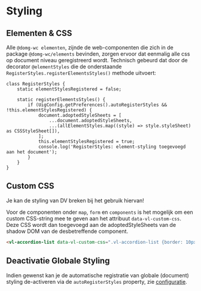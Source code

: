 
<Meta title="Recepten/CSS Styling"/>

# Styling

## Elementen & CSS

Alle `@domg-wc elementen`, zijnde de web-componenten die zich in de package `@domg-wc/elements` bevinden, zorgen
ervoor dat eenmalig alle css op document niveau geregistreerd wordt. Technisch gebeurd dat door de decorator
`@elementStyles` die de onderstaande `RegisterStyles.registerElementsStyles()` methode uitvoert:

```
class RegisterStyles {
    static elementStylesRegistered = false;

    static registerElementsStyles() {
        if (UigConfig.getPreferences().autoRegisterStyles && !this.elementStylesRegistered) {
            document.adoptedStyleSheets = [
                ...document.adoptedStyleSheets,
                ...(allElementStyles.map((style) => style.styleSheet) as CSSStyleSheet[]),
            ];
            this.elementStylesRegistered = true;
            console.log('RegisterStyles: element-styling toegevoegd aan het document');
        }
    }
}
```


## Custom CSS

<Alert type="warning">
Je kan de styling van DV breken bij het gebruik hiervan!
</Alert>

Voor de componenten onder `map`, `form` en `components` is het mogelijk om een custom CSS-string mee te geven aan het
attribuut `data-vl-custom-css`. Deze CSS wordt dan toegevoegd aan de adoptedStyleSheets van de shadow DOM van
de desbetreffende component.

```html
<vl-accordion-list data-vl-custom-css=".vl-accordion-list {border: 10px solid lightblue}">
```


## Deactivatie Globale Styling

Indien gewenst kan je de automatische registratie van globale (document) styling de-activeren via de
`autoRegisterStyles` property, zie [configuratie](/docs/recepten-configuratie--documentatie).
